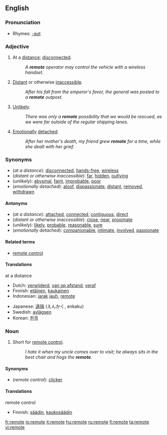 ==English==

===Pronunciation===
*Rhymes: [[Rhymes:English:-əʊt|-əʊt]]

===Adjective===
{{en-adj|remot|er|est}}

# At a [[distance]]; [[disconnected]].
#:''A '''remote''' operator may control the vehicle with a wireless handset.''
# [[distant|Distant]] or otherwise [[inaccessible]].
#:''After his fall from the emperor's favor, the general was posted to a '''remote''' outpost.''
# [[unlikely|Unlikely]].
#:''There was only a '''remote''' possibility that we would be rescued, as we were far outside of the regular shipping lanes.''
# [[emotion|Emotionally]] [[detach]]ed.
#:''After her mother's death, my friend grew '''remote''' for a time, while she dealt with her grief.''

===Synonyms===
*(''at a distance''): [[disconnected]], [[hands-free]], [[wireless]]
*(''distant or otherwise inaccessible''): [[far]], [[hidden]], [[outlying]]
*(''unlikely''): [[abysmal]], [[faint]], [[improbable]], [[poor]]
*(''emotionally detached''): [[aloof]], [[dispassionate]], [[distant]], [[removed]], [[withdrawn]]

====Antonyms====
*(''at a distance''): [[attached]], [[connected]], [[contiguous]], [[direct]]
*(''distant or otherwise inaccessible''): [[close]], [[near]], [[proximate]] 
*(''unlikely''): [[likely]], [[probable]], [[reasonable]], [[sure]]
*(''emotionally detached''): [[companionable]], [[intimate]], [[involved]], [[passionate]]

====Related terms====
*[[remote control]]

====Translations====
;at a distance
{{top}}
*Dutch: [[verwijderd]], [[van op afstand]], [[veraf]]
*Finnish: [[etäinen]], [[kaukainen]]
*Indonesian: [[jarak]] [[jauh]], [[#Indonesian|remote]]
{{mid}}
*Japanese: [[遠隔]] (えんかく, enkaku)
*Swedish: [[avlägsen]]
*Korean: [[원격]]
{{bottom}}

===Noun===
{{en-noun}}

# Short for [[remote control]].
#:''I hate it when my uncle comes over to visit; he always sits in the best chair and hogs the '''remote'''.''

====Synonyms====
*(''remote control''): [[clicker]]

====Translations====
;remote control
{{top}}
*Finnish: [[säädin]], [[kaukosäädin]]
{{mid}}
{{bottom}}

[[fr:remote]]
[[io:remote]]
[[it:remote]]
[[hu:remote]]
[[ru:remote]]
[[fi:remote]]
[[ta:remote]]
[[vi:remote]]